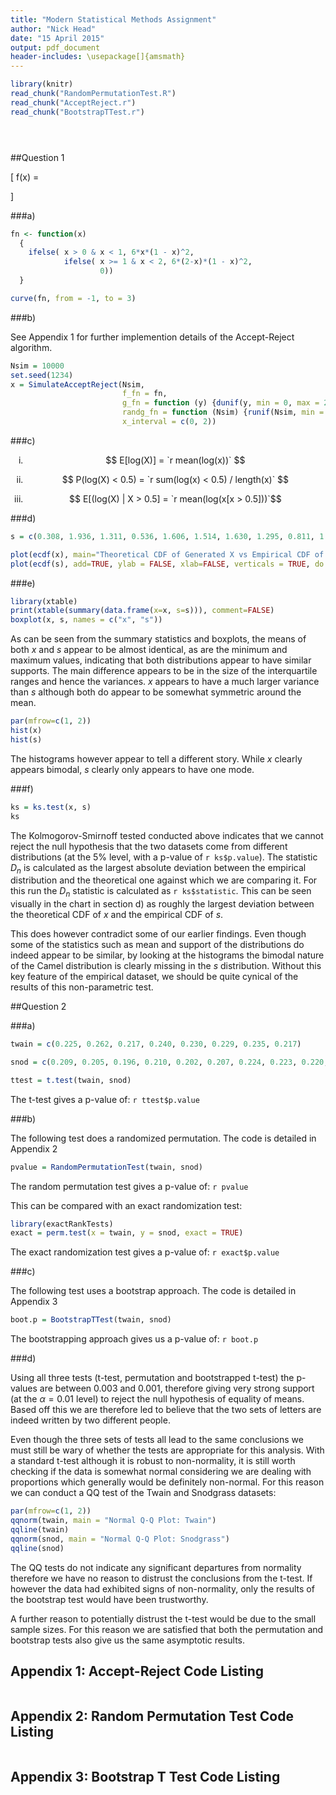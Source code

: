 ```yaml
---
title: "Modern Statistical Methods Assignment"
author: "Nick Head"
date: "15 April 2015"
output: pdf_document
header-includes: \usepackage[]{amsmath}
---
```


```r
library(knitr)
read_chunk("RandomPermutationTest.R")
read_chunk("AcceptReject.r")
read_chunk("BootstrapTTest.r")
```

```r
```
```r
```
```r
```


##Question 1

\[
 f(x) =
  \begin{cases}
   6 x (1 - x)^2        & \text{if } 0 < x < 1 \\
   6 (2 - x) (1 - x)^2  & \text{if } 1 \leq x < 2 \\
   0                    & \text{otherwise}
  \end{cases}
\]

###a)

```r
fn <- function(x) 
  {
    ifelse( x > 0 & x < 1, 6*x*(1 - x)^2, 
            ifelse( x >= 1 & x < 2, 6*(2-x)*(1 - x)^2, 
                    0))
  }

curve(fn, from = -1, to = 3)
```

\newpage

###b)

See Appendix 1 for further implemention details of the Accept-Reject algorithm.

```r
Nsim = 10000
set.seed(1234)
x = SimulateAcceptReject(Nsim, 
                         f_fn = fn,
                         g_fn = function (y) {dunif(y, min = 0, max = 2)},
                         randg_fn = function (Nsim) {runif(Nsim, min = 0, max = 2)},
                         x_interval = c(0, 2))

```

###c)

i) $$ E[log(X)] = `r mean(log(x))` $$ 

ii) $$ P(log(X) < 0.5) = `r sum(log(x) < 0.5) / length(x)` $$  

iii) $$ E[(log(X) | X > 0.5] = `r mean(log(x[x > 0.5]))`$$ 

\newpage

###d)

```r
s = c(0.308, 1.936, 1.311, 0.536, 1.606, 1.514, 1.630, 1.295, 0.811, 1.145, 1.429, 0.811, 0.796, 0.988, 1.969, 1.161, 0.271, 0.053, 0.629, 1.171, 0.056, 1.313, 0.592, 0.934,  0.723)

plot(ecdf(x), main="Theoretical CDF of Generated X vs Empirical CDF of S", col="red")
plot(ecdf(s), add=TRUE, ylab = FALSE, xlab=FALSE, verticals = TRUE, do.points = FALSE, col = "blue")
```

\newpage

###e)

```r
library(xtable)
print(xtable(summary(data.frame(x=x, s=s))), comment=FALSE)
boxplot(x, s, names = c("x", "s"))
```

As can be seen from the summary statistics and boxplots, the means of both $x$ and $s$ appear to be almost identical, as are the minimum and maximum values, indicating that both distributions appear to have similar supports. The main difference appears to be in the size of the interquartile ranges and hence the variances. $x$ appears to have a much larger variance than $s$ although both do appear to be somewhat symmetric around the mean.

```r
par(mfrow=c(1, 2))
hist(x)
hist(s)
```

The histograms however appear to tell a different story. While $x$ clearly appears bimodal, $s$ clearly only appears to have one mode.

###f)

```r
ks = ks.test(x, s)
ks
```

The Kolmogorov-Smirnoff tested conducted above indicates that we cannot reject the null hypothesis that the two datasets come from different distributions (at the 5% level, with a p-value of `r ks$p.value`). The statistic $D_n$ is calculated as the largest absolute deviation between the empirical distribution and the theoretical one against which we are comparing it. For this run the $D_n$ statistic is calculated as `r ks$statistic`. This can be seen visually in the chart in section d) as roughly the largest deviation between the theoretical CDF of $x$ and the empirical CDF of $s$.  

This does however contradict some of our earlier findings. Even though some of the statistics such as mean and support of the distributions do indeed appear to be similar, by looking at the histograms the bimodal nature of the Camel distribution is clearly missing in the $s$ distribution. Without this key feature of the empirical dataset, we should be quite cynical of the results of this non-parametric test.

\newpage

##Question 2

###a)

```r
twain = c(0.225, 0.262, 0.217, 0.240, 0.230, 0.229, 0.235, 0.217)

snod = c(0.209, 0.205, 0.196, 0.210, 0.202, 0.207, 0.224, 0.223, 0.220, 0.201)

ttest = t.test(twain, snod)
```

The t-test gives a p-value of: `r ttest$p.value`

###b)

The following test does a randomized permutation. The code is detailed in Appendix 2 
```r
pvalue = RandomPermutationTest(twain, snod)
```
The random permutation test gives a p-value of: `r pvalue`

This can be compared with an exact randomization test:
```r
library(exactRankTests)
exact = perm.test(x = twain, y = snod, exact = TRUE)
```
The exact randomization test gives a p-value of: `r exact$p.value`

###c)

The following test uses a bootstrap approach. The code is detailed in Appendix 3 

```r
boot.p = BootstrapTTest(twain, snod)
```
The bootstrapping approach gives us a p-value of: `r boot.p`

###d)

Using all three tests (t-test, permutation and bootstrapped t-test) the p-values are between 0.003 and 0.001, therefore giving very strong support (at the $\alpha = 0.01$ level) to reject the null hypothesis of equality of means. Based off this we are therefore led to believe that the two sets of letters are indeed written by two different people. 

Even though the three sets of tests all lead to the same conclusions we must still be wary of whether the tests are appropriate for this analysis. With a standard t-test although it is robust to non-normality, it is still worth checking if the data is somewhat normal considering we are dealing with proportions which generally would be definitely non-normal. For this reason we can conduct a QQ test of the Twain and Snodgrass datasets:

```r
par(mfrow=c(1, 2))
qqnorm(twain, main = "Normal Q-Q Plot: Twain")
qqline(twain)
qqnorm(snod, main = "Normal Q-Q Plot: Snodgrass")
qqline(snod)
```

The QQ tests do not indicate any significant departures from normality therefore we have no reason to distrust the conclusions from the t-test. If however the data had exhibited signs of non-normality, only the results of the bootstrap test would have been trustworthy. 

A further reason to potentially distrust the t-test would be due to the small sample sizes. For this reason we are satisfied that both the permutation and bootstrap tests also give us the same asymptotic results.

\newpage

## Appendix 1: Accept-Reject Code Listing

```r
```

\newpage

## Appendix 2: Random Permutation Test Code Listing

```r
```

\newpage

## Appendix 3: Bootstrap T Test Code Listing

```r
```



